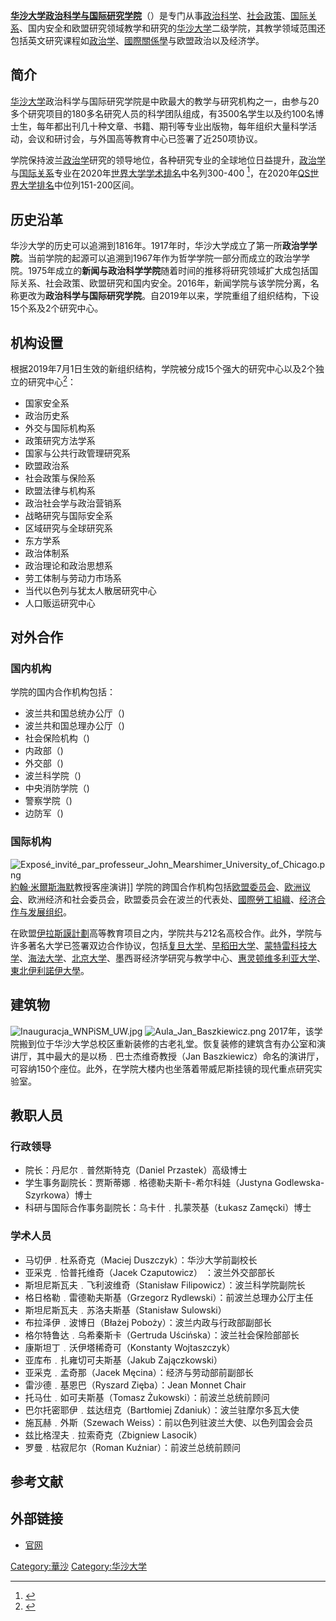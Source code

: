 {{Refimprove|time=2020-08-03T00:51:26+00:00}}
{{Infobox university
| name = 华沙大学政治科学与国际研究学院
| native_name = {{lang|pl|Wydział Nauk Politycznych i Studiów Międzynarodowych Uniwersytetu Warszawskiego}}{{pl icon}}
| image = [[File:Inauguracja_WNPiSM_UW.jpg|200px]]
| logo = [[File:Logo_wnpism_uw_krzywe.png|250px]]
| motto =
| rector = 
| secretary = 
| president = 
| vice-president =
| type = 公立大学
| established = 1975年
| location = {{POL}}[[华沙|华沙]]
| students = 
| staff = 
| campus = 
| address = [[克拉科夫郊区街|克拉科夫郊区街]]26/28礼堂
| telephone = 48 (22) 552 02 18
| area = 
| sports =
| mascot =
| affiliations = 
| website = http://wnpism.uw.edu.pl
| school color = 
| label_color = 
| border_color =
| box_width = 22em
}}
'''[[华沙大学政治科学与国际研究学院|华沙大学政治科学与国际研究学院]]'''（{{lang-pl|Wydział Nauk Politycznych i Studiów Międzynarodowych Uniwersytetu Warszawskiego, WNPiSM UW}}）是专门从事[[政治科学|政治科学]]、[[社会政策|社会政策]]、[[國際關係學|国际关系]]、国内安全和欧盟研究领域教学和研究的[[华沙大学|华沙大学]]二级学院，其教学领域范围还包括英文研究课程如[[政治学|政治学]]、[[國際關係學|國際關係學]]与欧盟政治以及经济学。
==简介==
[[华沙大学|华沙大学]]政治科学与国际研究学院是中欧最大的教学与研究机构之一，由参与20多个研究项目的180多名研究人员的科学团队组成，有3500名学生以及约100名博士生，每年都出刊几十种文章、书籍、期刊等专业出版物，每年组织大量科学活动，会议和研讨会，与外国高等教育中心已签署了近250项协议。

学院保持波兰[[政治学|政治学]]研究的领导地位，各种研究专业的全球地位日益提升，[[政治学|政治学]]与[[國際關係學|国际关系]]专业在2020年[[世界大学学术排名|世界大学学术排名]]中名列300-400 <ref>{{Cite web |url=https://rekrutacja.wnpism.uw.edu.pl/ |title=Rekrutacja WNPiSM – Strona dla kandydatów na WNPiSM UW |accessdate=2020-07-25 |archive-date=2020-07-29 |archive-url=https://web.archive.org/web/20200729052411/https://rekrutacja.wnpism.uw.edu.pl/ |dead-url=no }}</ref>，在2020年[[QS世界大学排名|QS世界大学排名]]中位列151-200区间。

== 历史沿革 ==
华沙大学的历史可以追溯到1816年。1917年时，华沙大学成立了第一所'''政治学学院'''。当前学院的起源可以追溯到1967年作为哲学学院一部分而成立的政治学学院。1975年成立的'''新闻与政治科学学院'''随着时间的推移将研究领域扩大成包括国际关系、社会政策、欧盟研究和国内安全。2016年，新闻学院与该学院分离，名称更改为'''政治科学与国际研究学院'''。自2019年以来，学院重组了组织结构，下设15个系及2个研究中心。

== 机构设置 ==
根据2019年7月1日生效的新组织结构，学院被分成15个强大的研究中心以及2个独立的研究中心<ref>{{Cite web |url=https://wnpism.uw.edu.pl/2019/07/08/nowa-struktura-wnpism/ |title=Nowa struktura WNPiSM – Wydział Nauk Politycznych i Studiów Międzynarodowych |accessdate=2020-07-25 |archive-date=2019-07-31 |archive-url=https://web.archive.org/web/20190731090441/https://wnpism.uw.edu.pl/2019/07/08/nowa-struktura-wnpism/ |dead-url=yes }}</ref>：
{{Div col|cols=3}}
* 国家安全系
* 政治历史系
* 外交与国际机构系
* 政策研究方法学系
* 国家与公共行政管理研究系
* 欧盟政治系
* 社会政策与保险系
* 欧盟法律与机构系
* 政治社会学与政治营销系
* 战略研究与国际安全系
* 区域研究与全球研究系
* 东方学系
* 政治体制系
* 政治理论和政治思想系
* 劳工体制与劳动力市场系
* 当代以色列与犹太人散居研究中心
* 人口贩运研究中心
{{Div col end}}

==对外合作==
=== 国内机构 ===
学院的国内合作机构包括：
* 波兰共和国总统办公厅（{{lang-pl|Kancelaria Prezydenta Rzeczypospolitej Polskiej}})
* 波兰共和国总理办公厅（{{lang-pl|Kancelaria Prezesa Rady Ministrów}})
* 社会保险机构（{{lang-pl|Zakład Ubezpieczeń Społecznych}})
* 内政部（{{lang-pl|Ministerstwo Spraw Wewnętrznych i Administracji}})
* 外交部（{{lang-pl|Ministerstwo Spraw Zagranicznych (Polska)}})
* 波兰科学院（{{lang-pl|Polska Akademia Nauk}})
* 中央消防学院（{{lang-pl|Szkoła Główna Służby Pożarniczej}})
* 警察学院（{{lang-pl|Wyższa Szkoła Policji w Szczytnie}})
* 边防军（{{lang-pl|Straż Graniczna (Polska)}})

=== 国际机构 ===
[[File:Exposé_invité_par_professeur_John_Mearshimer_University_of_Chicago.png|thumb]][[約翰·米爾斯海默|約翰·米爾斯海默]]教授客座演讲]]
学院的跨国合作机构包括[[欧洲联盟委员会|欧盟委员会]]、[[欧洲议会|欧洲议会]]、欧洲经济和社会委员会，欧盟委员会在波兰的代表处、[[國際勞工組織|國際勞工組織]]、[[经济合作与发展组织|经济合作与发展组织]]。

在欧盟[[伊拉斯謨計劃|伊拉斯謨計劃]]高等教育项目之内，学院共与212名高校合作。此外，学院与许多著名大学已签署双边合作协议，包括[[复旦大学|复旦大学]]、[[早稻田大学|早稻田大学]]、[[蒙特雷科技大学|蒙特雷科技大学]]、[[海法大学|海法大学]]、[[北京大学|北京大学]]、墨西哥经济学研究与教学中心、[[惠灵顿维多利亚大学|惠灵顿维多利亚大学]]、[[東北伊利諾伊大學|東北伊利諾伊大學]]。

== 建筑物 ==
[[File:Inauguracja_WNPiSM_UW.jpg|thumb]]
[[File:Aula_Jan_Baszkiewicz.png|thumb]]
2017年，该学院搬到位于华沙大学总校区重新装修的古老礼堂。恢复装修的建筑含有办公室和演讲厅，其中最大的是以杨﹒巴士杰维奇教授（Jan Baszkiewicz）命名的演讲厅，可容纳150个座位。此外，在学院大楼内也坐落着带威尼斯挂镜的现代重点研究实验室。

== 教职人员 ==

=== 行政领导 ===
* 院长：丹尼尔﹒普然斯特克（Daniel Przastek）高级博士
* 学生事务副院长：贾斯蒂娜﹒格德勒夫斯卡-希尔科娃（Justyna Godlewska-Szyrkowa）博士
* 科研与国际合作事务副院长：乌卡什﹒扎蒙茨基（Łukasz Zamęcki）博士

=== 学术人员 ===
* 马切伊﹒杜系奇克（Maciej Duszczyk）：华沙大学前副校长
* 亚采克﹒恰普托维奇（Jacek Czaputowicz） ：波兰外交部部长
* 斯坦尼斯瓦夫﹒飞利波维奇（Stanisław Filipowicz）：波兰科学院副院长
* 格日格勒﹒雷德勒夫斯基（Grzegorz Rydlewski）：前波兰总理办公厅主任 
* 斯坦尼斯瓦夫﹒苏洛夫斯基（Stanisław Sulowski）
* 布拉泽伊﹒波博日（Błażej Poboży）：波兰内政与行政部副部长
* 格尔特鲁达﹒乌希秦斯卡（Gertruda Uścińska）：波兰社会保险部部长 
* 康斯坦丁﹒沃伊塔稀奇可（Konstanty Wojtaszczyk）
* 亚库布﹒扎雍切可夫斯基（Jakub Zajączkowski）
* 亚采克﹒孟奇那（Jacek Męcina）：经济与劳动部前副部长
* 雷沙德﹒基恩巴（Ryszard  Zięba）：Jean Monnet Chair
* 托马仕﹒如可夫斯基（Tomasz Żukowski）：前波兰总统前顾问
* 巴尔托密耶伊﹒兹达纽克（Bartłomiej Zdaniuk）：波兰驻摩尔多瓦大使
* 施瓦赫﹒外斯（Szewach Weiss）：前以色列驻波兰大使、以色列国会会员
* 兹比格涅夫﹒拉索奇克（Zbigniew Lasocik）
* 罗曼﹒枯寂尼尔（Roman Kuźniar）：前波兰总统前顾问

==参考文献==
{{Reflist}}

== 外部链接 ==
* [http://wnpism.uw.edu.pl 官网]{{Wayback|url=http://wnpism.uw.edu.pl/ |date=20200909053128 }}

[[Category:華沙|Category:華沙]]
[[Category:华沙大学|Category:华沙大学]]